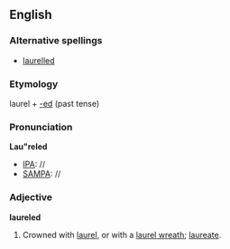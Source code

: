 ==English==

===Alternative spellings===
* [[laurelled]]

===Etymology===
laurel + [[-ed]] (past tense)

===Pronunciation===
'''Lau"reled'''
*[[IPA]]: //
*[[SAMPA]]: //

===Adjective===
'''laureled'''
# Crowned with [[laurel]], or with a [[laurel wreath]]; [[laureate]].